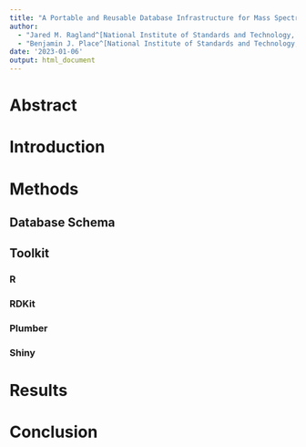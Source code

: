 ```yaml
---
title: "A Portable and Reusable Database Infrastructure for Mass Spectrometry, and Its Associated Toolkit (The DIMSpec Project)"
author: 
  - "Jared M. Ragland^[National Institute of Standards and Technology, jared.ragland@nist.gov]"
  - "Benjamin J. Place^[National Institute of Standards and Technology, benjamin.place@nist.gov]"
date: '2023-01-06'
output: html_document
---
```


# Abstract

# Introduction

# Methods

## Database Schema

## Toolkit

### R

### RDKit

### Plumber

### Shiny

# Results

# Conclusion
